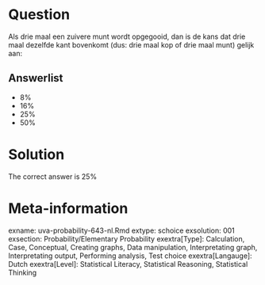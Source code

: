 Question
========

Als drie maal een zuivere munt wordt opgegooid, dan is de kans dat drie maal dezelfde kant bovenkomt (dus: drie maal kop of drie maal munt) gelijk aan: 

Answerlist
----------
* 8%
* 16%
* 25%
* 50%

Solution
========

The correct answer is  25% 

Meta-information
================
exname: uva-probability-643-nl.Rmd 
extype: schoice 
exsolution: 001 
exsection: Probability/Elementary Probability
exextra[Type]: Calculation, Case, Conceptual, Creating graphs, Data manipulation, Interpretating graph, Interpretating output, Performing analysis, Test choice 
exextra[Langauge]: Dutch 
exextra[Level]: Statistical Literacy, Statistical Reasoning, Statistical Thinking 
